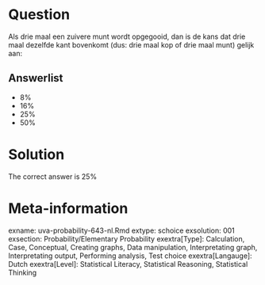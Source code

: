 Question
========

Als drie maal een zuivere munt wordt opgegooid, dan is de kans dat drie maal dezelfde kant bovenkomt (dus: drie maal kop of drie maal munt) gelijk aan: 

Answerlist
----------
* 8%
* 16%
* 25%
* 50%

Solution
========

The correct answer is  25% 

Meta-information
================
exname: uva-probability-643-nl.Rmd 
extype: schoice 
exsolution: 001 
exsection: Probability/Elementary Probability
exextra[Type]: Calculation, Case, Conceptual, Creating graphs, Data manipulation, Interpretating graph, Interpretating output, Performing analysis, Test choice 
exextra[Langauge]: Dutch 
exextra[Level]: Statistical Literacy, Statistical Reasoning, Statistical Thinking 
